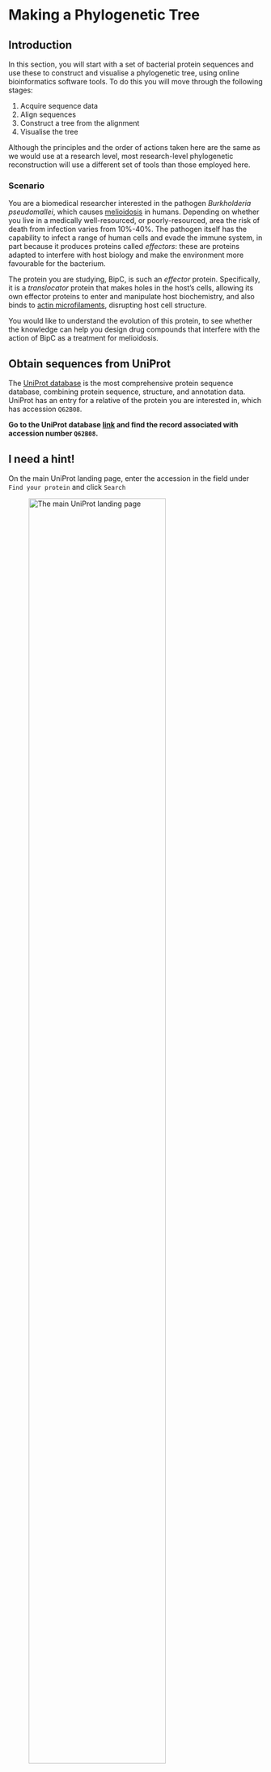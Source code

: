 # Making a Phylogenetic Tree

## Introduction

In this section, you will start with a set of bacterial protein sequences and use these to construct and visualise a phylogenetic tree, using online bioinformatics software tools. To do this you will move through the following stages:

1. Acquire sequence data
2. Align sequences
3. Construct a tree from the alignment
4. Visualise the tree

::: { .callout-note }
Although the principles and the order of actions taken here are the same as we would use at a research level, most research-level phylogenetic reconstruction will use a different set of tools than those employed here. 
:::

### Scenario

You are a biomedical researcher interested in the pathogen _Burkholderia pseudomallei_, which causes [melioidosis](https://en.wikipedia.org/wiki/Melioidosis) in humans. Depending on whether you live in a medically well-resourced, or poorly-resourced, area the risk of death from infection varies from 10%-40%. The pathogen itself has the capability to infect a range of human cells and evade the immune system, in part because it produces proteins called _effectors_: these are proteins adapted to interfere with host biology and make the environment more favourable for the bacterium.

The protein you are studying, BipC, is such an _effector_ protein. Specifically, it is a _translocator_ protein that makes holes in the host's cells, allowing its own effector proteins to enter and manipulate host biochemistry, and also binds to [actin microfilaments](https://en.wikipedia.org/wiki/Actin), disrupting host cell structure.

You would like to understand the evolution of this protein, to see whether the knowledge can help you design drug compounds that interfere with the action of BipC as a treatment for melioidosis.

## Obtain sequences from UniProt

The [UniProt database](https://www.uniprot.org) is the most comprehensive protein sequence database, combining protein sequence, structure, and annotation data. UniProt has an entry for a relative of the protein you are interested in, which has accession `Q62B08`.

::: { .callout-important title="Task" }
**Go to the UniProt database [link](https://www.uniprot.org) and find the record associated with accession number `Q62B08`.**
:::

::: { .callout-tip collapse="true" }
## I need a hint!

On the main UniProt landing page, enter the accession in the field under `Find your protein` and click `Search`

![The main UniProt landing page](assets/images/uniprot-query.png){#fig-uniprot-query width=80%}
:::

::: { .callout-caution collapse="true" }
## Check your result

You should find yourself at the [page](https://www.uniprot.org/uniprotkb/Q62B08/entry) for `Q62B08`, `BIPC_BURMA`.

![The UniProt `Q62B08` page header.](assets/images/uniprot-bipc-header.png){#fig-uniprot-bipc-header width=80%}
:::

### Exploring the UniProt record

The UniProt database can provide a great deal of information about the proteins it contains. This can be a great help in understanding more about your protein, and finding useful links to other sources of information. To help you get greater knowledge about BipC, **please answer the formative questions below in the [MyPlace quiz]({{< var myplace.quiz2 >}})**

::: { .callout-important title="Question 1"}
What organism does this sequence come from?
:::

::: { .callout-tip collapse="true" }
## I need a hint!

Look at the header for the record page.
:::

::: { .callout-important title="Question 2"}
How many amino acids does this protein contain (i.e. how long is the sequence)?
:::

::: { .callout-tip collapse="true" }
## I need a hint!

Look at the header for the record page, or click on `Sequence` in the sidebar.
:::
::: { .callout-important title="Question 1"}
What organism does this sequence come from?
:::

::: { .callout-tip collapse="true" }
## I need a hint!

Look at the header for the record page.
:::

::: { .callout-important title="Question 2"}
How many amino acids does this protein contain (i.e. how long is the sequence)?
:::

::: { .callout-tip collapse="true" }
## I need a hint!

Look at the header for the record page, or click on `Sequence` in the sidebar.
:::

::: { .callout-important title="Question 3"}
According to the Gene Ontology (GO), what is the subcellular location of this protein?
:::

::: { .callout-tip collapse="true" }
## I need a hint!

Click on `Subcellular Location` in the sidebar, and then look at the `GO Annotation` tab.
:::

::: { .callout-important title="Question 4"}
How many identical (100% identity) sequences are there in the UniProt database?
:::

::: { .callout-tip collapse="true" }
## I need a hint!

Click on `Similar Proteins` and look at the table.
:::

::: { .callout-important title="Question 5"}
What is the accession of the identical sequence in _Burkholderia pseudomallei_
:::

::: { .callout-tip collapse="true" }
## I need a hint!

Can you find this organism in the `Similar Proteins` table?
:::

### Downloading sequence homologues

We only construct phylogenetic trees from protein sequences that are _related_ to each other  - it wouldn't make much sense to try to infer relationships between unrelated sequences!. When we say that two sequences are related we mean that they _share a common ancestor_ and two sequences that share a common ancestor are said to be **_homologous_**.

::: { .callout-caution title="On homology"}
**Homology** - the state of two sequences sharing a common ancestor - is an all-or-nothing state. Two sequences are either homologous to each other, or they are not. It is incorrect to talk about gradation or percentage of homology. 
:::

UniProt provides a precomputed cluster of all the proteins it knows about that are potentially homologous to any other protein sequence in its database, and you can find this by clicking on the `Similar Proteins` link in the sidebar of the record page. This will take you to a table of similar protein sequences (@fig-uniprot-similar-proteins).

![The `Similar Proteins` table for `Q62B08`](assets/images/uniprot-similar-proteins.png){#fig-uniprot-similar-proteins width=80%}

This table has three tabs: `100% identity`, `90% identity`, and `50% identity`. Clicking on these will show you the clusters of sequences in UniProt sharing at least that level of _sequence identity_ with the current record. In general, the number of sequences in the cluster increases as the percentage identity used to gather the cluster goes down.

::: { .callout-important title="Task" }
**View all sequences in the 50% identity cluster for `Q62B08`.**
:::

::: { .callout-tip collapse="true" }
## I need a hint!

- On the UniProt record page for `Q62B08` click on the `Similar Proteins` link in the sidebar to get the similar proteins table.
- Click on the `50% identity` tab to see the first few proteins in the cluster.
- Click on `View All` to see the full list of sequences in the cluster.
:::

::: { .callout-caution collapse="true" }
## Check your result

You should find yourself at the [UniRef cluster page](https://www.uniprot.org/uniprotkb?query=uniref_cluster_50:UniRef50_A3P6Z6) with 50% identity to `Q62B08`.

![The UniProt `Q62B08` 50% sequence identity cluster page header.](assets/images/uniprot-cluster-header.png){#fig-uniprot-cluster-header width=80%}
:::

This set of sequences are all closely-enough related to each other for drawing a phylogenetic tree to be worthwhile. Several different species are represented, which should make it an informative tree in regards to the evolution of this protein effector. You will use this set of sequences to construct your tree.

::: { .callout-important title="Task" }
**Download all sequences (_not compressed_) in the 50% identity cluster for `Q62B08` to your computer.**
:::

::: { .callout-tip collapse="true" }
## I need a hint!

- Click on the `Download` link at the top of the table. This will bring up a set of options (@fig-uniprot-download-options).
- Make sure `Download all` and `Compressed - No` are selected.
- Click on `Download` and save the file somewhere you can find it again (e.g. on your `Desktop`).

![The download options for UniProt sequence clusters.](assets/images/uniprot-download-options.png){#fig-uniprot-download-options width=80%}
:::

::: { .callout-caution collapse="true" }
## Check your result

Your sequence file should be the same as that which you can download from [this link]().
:::

**Please answer the formative questions below in the [MyPlace quiz]({{< var myplace.quiz2 >}})**

::: { .callout-important title="Question 6"}
How many sequences are there in this cluster?
:::

::: { .callout-tip collapse="true" }
## I need a hint!

Look at the header for the cluster page.
:::

::: { .callout-important title="Question 7"}
How long is the shortest sequence in this cluster?
:::

::: { .callout-tip collapse="true" }
## I need a hint!

Look in the `Length` column of the cluster table.
:::

::: { .callout-important title="Question 8"}
How many species are represented in the dataset?
:::

::: { .callout-tip collapse="true" }
## I need a hint!

Look in the `Organism` column of the cluster table.
:::

## Make a multiple sequence alignment

The sequences in the cluster you have downloaded from UniProt are different lengths, and are not identical to each other.

If we were to compare animal body parts to understand their evolution, we would naturally try to compare only _equivalent_ elements, such as forelimbs, with each other. It wouldn't be reasonable to compare organ structure with skull shape, say.In the same way, for biological sequence data, we want to compare genetic changes at _equivalent sites_, which means we have to find which sites are _equivalent_ before we build the tree.

We find equivalent sites by aligning sequences against each other in a **Multiple Sequence Alignment (MSA)**. The methods involved in multiple sequence alignment are beyond the scope of the course, but they can be similar in some cases to the pairwise sequence alignment that [you have already seen](https://sipbs-compbiol.github.io/BM214-Workshop-2/pairwise.html).

You are going to use a widely-used research tool called `MUSCLE` to make a multiple sequence alignment from the sequences in the cluster you downloaded. This program is availble to install on your own computer, but can also be used through an online service (@fig-muscle-landing).

- `MUSCLE` online service: [https://www.ebi.ac.uk/jdispatcher/msa/muscle](https://www.ebi.ac.uk/jdispatcher/msa/muscle)

![`MUSCLE` online service landing page.](assets/images/muscle-landing.png){#fig-muscle-landing width=80%}

::: { .callout-important title="Task" }
**Use the online `MUSCLE` service to generate a multiple sequence alignment from your cluster sequences.**
:::

::: { .callout-tip collapse="true" }
## I need a hint!

- On the `MUSCLE` service landing page, click on `Browse…` and use the dialogue box that appears to navigate to your downloaded cluster sequences.
- Scroll down the page and click `Submit`
:::

::: { .callout-caution collapse="true" }
## Check your result

Your alignment should look similar to the one in @fig-muscle-alignment.

![`MUSCLE` multiple sequence alignment.](assets/images/muscle-alignment.png){#fig-muscle-alignment}
:::

::: { .callout-note }
The output from the online tool can be very helpful. You can use your mouse to scroll around the alignment visualisation. There are also options for colouring the residues in the alignment by a range of schemes, to highlight potentially conserved biochemical properties of the residues (@fig-muscle-colours).

![`MUSCLE` multiple sequence alignment highlighting polar residues.](assets/images/muscle-colours.png){#fig-muscle-colours}
:::

::: { .callout-important title="Task" }
**Download the `CLUSTAL` format `MUSCLE` sequence alignment file to your computer.**
:::

::: { .callout-tip collapse="true" }
## I need a hint!

- On the sequence alignment page, click on the `Result Files` tab.
- Find the `Alignment in CLUSTAL format` line in the table, click on the `Download button next to it, and use the dialogue box to save the file somewhere you can find it.
:::

::: { .callout-caution collapse="true" }
## Check your result

Your alignment file should be the same as that which you can download from [this link]()
```